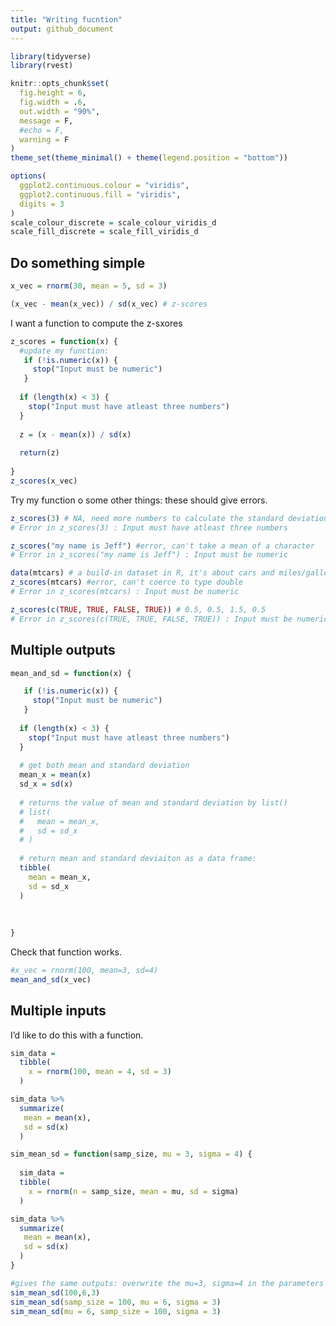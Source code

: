 ```yaml
---
title: "Writing fucntion"
output: github_document
---
```



```r
library(tidyverse)
library(rvest)

knitr::opts_chunk$set(
  fig.height = 6,
  fig.width = .6,
  out.width = "90%",
  message = F,
  #echo = F,
  warning = F
)
theme_set(theme_minimal() + theme(legend.position = "bottom"))

options(
  ggplot2.continuous.colour = "viridis",
  ggplot2.continuous.fill = "viridis",
  digits = 3
)
scale_colour_discrete = scale_colour_viridis_d
scale_fill_discrete = scale_fill_viridis_d
```


## Do something simple

```r
x_vec = rnorm(30, mean = 5, sd = 3)

(x_vec - mean(x_vec)) / sd(x_vec) # z-scores


```

I want a function to compute the z-sxores

```r
z_scores = function(x) {
  #update my function:
   if (!is.numeric(x)) {
     stop("Input must be numeric")
   }
  
  if (length(x) < 3) {
    stop("Input must have atleast three numbers") 
  }
 
  z = (x - mean(x)) / sd(x)
  
  return(z)
  
}
z_scores(x_vec)

```

Try my function o some other things: these should give errors.

```r
z_scores(3) # NA, need more numbers to calculate the standard deviation
# Error in z_scores(3) : Input must have atleast three numbers

z_scores("my name is Jeff") #error, can't take a mean of a character
# Error in z_scores("my name is Jeff") : Input must be numeric

data(mtcars) # a build-in dataset in R, it's about cars and miles/gallon
z_scores(mtcars) #error, can't coerce to type double
# Error in z_scores(mtcars) : Input must be numeric

z_scores(c(TRUE, TRUE, FALSE, TRUE)) # 0.5, 0.5, 1.5, 0.5
# Error in z_scores(c(TRUE, TRUE, FALSE, TRUE)) : Input must be numeric
```

## Multiple outputs

```r
mean_and_sd = function(x) {

   if (!is.numeric(x)) {
     stop("Input must be numeric")
   }
  
  if (length(x) < 3) {
    stop("Input must have atleast three numbers") 
  }
 
  # get both mean and standard deviation 
  mean_x = mean(x)
  sd_x = sd(x)
  
  # returns the value of mean and standard deviation by list()
  # list(
  #   mean = mean_x,
  #   sd = sd_x
  # )
  
  # return mean and standard deviaiton as a data frame:
  tibble(
    mean = mean_x,
    sd = sd_x
  )
  
  
  
}
```

Check that function works.

```r
#x_vec = rnorm(100, mean=3, sd=4)
mean_and_sd(x_vec)
```

## Multiple inputs

I'd like to do this with a function.
```r
sim_data = 
  tibble(
    x = rnorm(100, mean = 4, sd = 3)
  )

sim_data %>%
  summarize(
   mean = mean(x),
   sd = sd(x)
  )


```


```r
sim_mean_sd = function(samp_size, mu = 3, sigma = 4) {
  
  sim_data = 
  tibble(
    x = rnorm(n = samp_size, mean = mu, sd = sigma)
  )

sim_data %>%
  summarize(
   mean = mean(x),
   sd = sd(x)
  )
}

#gives the same outputs: overwrite the mu=3, sigma=4 in the parameters
sim_mean_sd(100,6,3)
sim_mean_sd(samp_size = 100, mu = 6, sigma = 3)
sim_mean_sd(mu = 6, samp_size = 100, sigma = 3)
```




